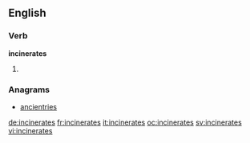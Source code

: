 ==English==

===Verb===
'''incinerates'''

# {{third-person singular of|incinerate}}

===Anagrams===
* [[ancientries#English|ancientries]]

[[de:incinerates]]
[[fr:incinerates]]
[[it:incinerates]]
[[oc:incinerates]]
[[sv:incinerates]]
[[vi:incinerates]]